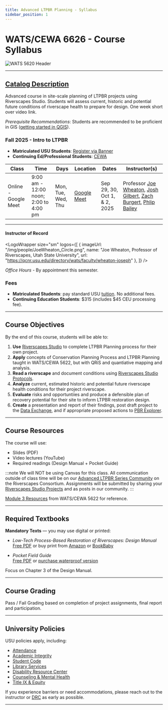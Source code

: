```yaml
---
title: Advanced LTPBR Planning - Syllabus
sidebar_position: 1
---
```


# WATS/CEWA 6626 - Course Syllabus

![WATS 5620 Header](/img/courses/WATS-5620_header_C.png)

---

## [Catalog Description](https://usu.catalog.acalog.com/content.php?filter%5B27%5D=WATS&filter%5B29%5D=6626&filter%5Bcourse_type%5D=-1&filter%5Bkeyword%5D=&filter%5B32%5D=1&filter%5Bcpage%5D=1&cur_cat_oid=40&expand=&navoid=30491&search_database=Filter#acalog_template_course_filter)


Advanced course in site-scale planning of LTPBR projects using Riverscapes Studio. Students will assess current, historic and potential future conditions of riverscape health to prepare for design. One week short over video link. 

*Prerequisite Recommendations*: Students are recommended to be proficient in GIS ([getting started in QGIS](https://riverscapes.freshdesk.com/support/solutions/articles/153000083973-getting-oriented-in-qgis)).

### Fall 2025 - Intro to LTPBR

- **Matriculated USU Students**: [Register via Banner](https://ss.banner.usu.edu/StudentRegistrationSsb/ssb/classSearch/classSearch)
- **Continuing Ed/Professional Students**: [CEWA](https://cpe.usu.edu/search/publicCourseAdvancedSearch.do?method=doPaginatedSearch&showInternal=false&courseSearch.courseDescriptionKeyword=CEWA&courseSearch.partialCourseNumber=&courseSearch.courseCategoryStringArray=0&courseSearch.sectionSemesterIdString=&courseSearch.deliveryMethodString=&courseSearch.sectionInstructorName=&courseSearch.filterString=availforreg#courseSearchResult_list)



| Class | Time | Days | Location | Dates | Instructor(s) |
|-------|------|------|----------|-------|------------|
| Online - Google Meet | 9:00 am - 12:00 noon; 2:00 to 4:00 pm | Mon, Tue, Wed, Thu | [Google Meet](https://meet.google.com/ypf-oqgr-pdz) | Sep 29, 30, Oct 1, & 2, 2025 | Professor [Joe Wheaton](https://www.riverscapes.net/users/5826874), [Josh Gilbert](https://www.riverscapes.net/users/6783409), [Zach Burgert](https://www.riverscapes.net/users/5923003), [Phlip Bailey](https://www.riverscapes.net/users/5571099) |

---

#### Instructor of Record
<LogoWrapper
    size="sm"
    logos={[
        {
        imageUrl: "/img/people/JoeWheaton_Circle.png",
        name: "Joe Wheaton, Professor of Riverscapes, Utah State University",
        url: "https://qcnr.usu.edu/directory/wats/faculty/wheaton-joseph"
        },
    ]}
    />

*Office Hours* - By appointment this semester. 
### Fees

- **Matriculated Students**: pay standard USU [tuition](https://www.usu.edu/registrar/registration/payment/).  No additional fees.
- **Continuing Education Students**: $315 (includes $45 CEU processing fee).  


---

## Course Objectives

By the end of this course, students will be able to:

1. **Use** [Riverscapes Studio](https://qris.riverscapes.net) to complete LTPBR Planning process for their own project.  
2. **Apply** concepts of Conservation Planning Process and LTPBR Planning taught in WATS/CEWA 5622, but with QRiS and quantiative mapping and analysis.  
3. **Read a riverscape** and document conditions using [Riverscapes Studio Protocols](https://qris.riverscapes.net/technical-reference/protocols/).  
4. **Analyze** current, estimated historic and potential future riverscape health conditions for their project riverscape.   
5. **Evaluate** risks and opportuntiies and produce a defensible plan of recovery potential for their site to inform LTPBR restoration design.  
6. **Create** a presentation and report of their findings, post draft project to the [Data Exchange](https://data.riverscapes.net), and if appropriate proposed actions to [PBR Explorer](https://pbr.riverscapes.net).



---

## Course Resources

The course will use:

- Slides (PDF)
- Video lectures (YouTube)
- Required readings (Design Manual + Pocket Guide)

:::note
We will NOT be using Canvas for this class. All communication outside of class time will be on our [Advanced LTPBR Series Community](https://www.riverscapes.net/topics/45485/feed) on the Riverscapes Consortium. Assignments will be submitted by sharing your [Riverscapes Studio Projects](https://data.riverscapes.net/pt/riverscapesstudio) and as posts in our community. 
:::

[Module 3 Resources](/workshops/2020/SGI/Modules/module3) from WATS/CEWA 5622 for reference.

---

## Required Textbooks

**Mandatory Texts** — you may use digital or printed:

- *Low-Tech Process-Based Restoration of Riverscapes: Design Manual*  
  [Free PDF](/manual) or buy print from [Amazon](https://www.amazon.com/Low-Tech-Process-Based-Restoration-Riverscapes-Design/dp/1543972993) or [BookBaby](https://store.bookbaby.com/bookshop/book/index.aspx?bookURL=Low-Tech-Process-Based-Restoration-of-Riverscapes)

- *Pocket Field Guide*  
  [Free PDF](/resources/pocket) or [purchase waterproof version](http://www.anabranchsolutions.com/store/p7/pocketguide.html)

Focus on Chapter 3 of the Design Manual.

---

## Course Grading

Pass / Fail Grading based on completion of project assignments, final report and participation. 

---

## University Policies

USU policies apply, including:

- [Attendance](https://catalog.usu.edu/content.php?catoid=12&navoid=3160)
- [Academic Integrity](https://studentconduct.usu.edu/studentcode/article6)
- [Student Code](https://studentconduct.usu.edu/studentcode/)
- [Library Services](http://libguides.usu.edu/rc)
- [Disability Resource Center](http://www.usu.edu/drc/)
- [Counseling & Mental Health](https://counseling.usu.edu/)
- [Title IX & Equity](https://equity.usu.edu/)

If you experience barriers or need accommodations, please reach out to the instructor or [DRC](http://www.usu.edu/drc/) as early as possible.

---